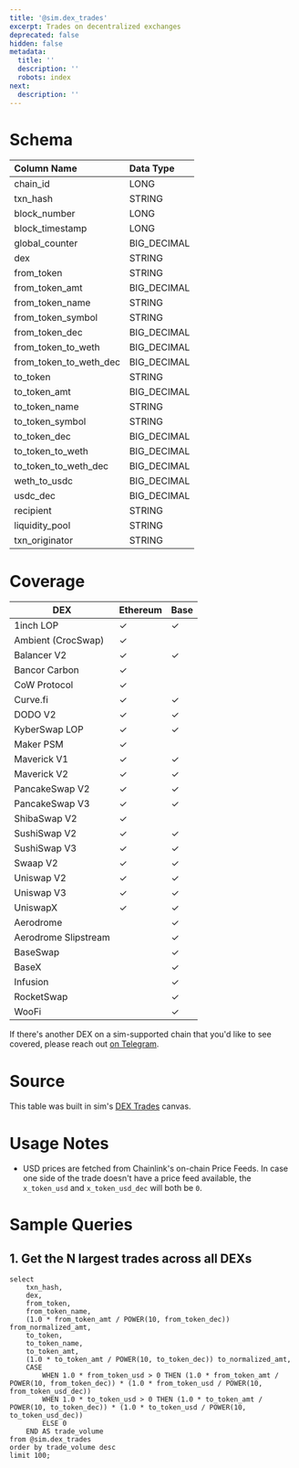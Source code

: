 ```yaml
---
title: '@sim.dex_trades'
excerpt: Trades on decentralized exchanges
deprecated: false
hidden: false
metadata:
  title: ''
  description: ''
  robots: index
next:
  description: ''
---
```

# Schema

| Column Name           | Data Type     |
| :-------------------- | :------------ |
| chain\_id             | LONG          |
| txn\_hash             | STRING        |
| block\_number         | LONG          |
| block\_timestamp      | LONG          |
| global\_counter       | BIG_DECIMAL   |
| dex                   | STRING        |
| from\_token           | STRING        |
| from\_token\_amt      | BIG_DECIMAL   |
| from\_token\_name     | STRING        |
| from\_token\_symbol   | STRING        |
| from\_token\_dec      | BIG_DECIMAL   |
| from\_token\_to\_weth | BIG_DECIMAL   |
| from\_token\_to\_weth\_dec | BIG_DECIMAL |
| to\_token             | STRING        |
| to\_token\_amt        | BIG_DECIMAL   |
| to\_token\_name       | STRING        |
| to\_token\_symbol     | STRING        |
| to\_token\_dec        | BIG_DECIMAL   |
| to\_token\_to\_weth   | BIG_DECIMAL   |
| to\_token\_to\_weth\_dec | BIG_DECIMAL |
| weth\_to\_usdc        | BIG_DECIMAL   |
| usdc\_dec             | BIG_DECIMAL   |
| recipient             | STRING        |
| liquidity\_pool       | STRING        |
| txn\_originator       | STRING        |

# Coverage

| DEX                  | Ethereum | Base |
| -------------------- | -------- | ---- |
| 1inch LOP            | ✓        | ✓    |
| Ambient (CrocSwap)   | ✓        |      |
| Balancer V2          | ✓        | ✓    |
| Bancor Carbon        | ✓        |      |
| CoW Protocol         | ✓        |      |
| Curve.fi             | ✓        | ✓    |
| DODO V2              | ✓        | ✓    |
| KyberSwap LOP        | ✓        | ✓    |
| Maker PSM            | ✓        |      |
| Maverick V1          | ✓        | ✓    |
| Maverick V2          | ✓        | ✓    |
| PancakeSwap V2       | ✓        | ✓    |
| PancakeSwap V3       | ✓        | ✓    |
| ShibaSwap V2         | ✓        |      |
| SushiSwap V2         | ✓        | ✓    |
| SushiSwap V3         | ✓        | ✓    |
| Swaap V2             | ✓        | ✓    |
| Uniswap V2           | ✓        | ✓    |
| Uniswap V3           | ✓        | ✓    |
| UniswapX             | ✓        | ✓    |
| Aerodrome            |          | ✓    |
| Aerodrome Slipstream |          | ✓    |
| BaseSwap             |          | ✓    |
| BaseX                |          | ✓    |
| Infusion             |          | ✓    |
| RocketSwap           |          | ✓    |
| WooFi                |          | ✓    |

If there's another DEX on a sim-supported chain that you'd like to see covered, please reach out [on Telegram](https://t.me/+c0fPe4sYCKMwNzYx).

# Source

This table was built in sim's [DEX Trades](https://studio.sim.io/sim/canvases/3055274a-46be-4e6b-94bc-91f81500969b) canvas.

# Usage Notes

* USD prices are fetched from Chainlink's on-chain Price Feeds. In case one side of the trade doesn't have a price feed available, the `x_token_usd` and `x_token_usd_dec` will both be `0`.

# Sample Queries

## 1. Get the N largest trades across all DEXs

```mysql N Largest Trades
select
    txn_hash,
    dex,
    from_token,
    from_token_name,
    (1.0 * from_token_amt / POWER(10, from_token_dec)) from_normalized_amt,
    to_token,
    to_token_name,
    to_token_amt,
    (1.0 * to_token_amt / POWER(10, to_token_dec)) to_normalized_amt,
    CASE
        WHEN 1.0 * from_token_usd > 0 THEN (1.0 * from_token_amt / POWER(10, from_token_dec)) * (1.0 * from_token_usd / POWER(10, from_token_usd_dec))
        WHEN 1.0 * to_token_usd > 0 THEN (1.0 * to_token_amt / POWER(10, to_token_dec)) * (1.0 * to_token_usd / POWER(10, to_token_usd_dec))
        ELSE 0
    END AS trade_volume
from @sim.dex_trades
order by trade_volume desc
limit 100;
```